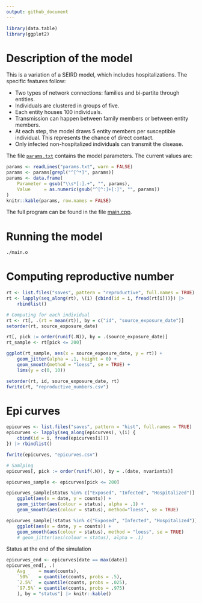 ```yaml
---
output: github_document
---
```


```r
library(data.table)
library(ggplot2)
```

# Description of the model

This is a variation of a SEIRD model, which includes hospitalizations. The specific features follow:

- Two types of network connections: families and bi-partite through entities.
- Individuals are clustered in groups of five.
- Each entity houses 100 individuals.
- Transmission can happen between family members or between entity members.
- At each step, the model draws 5 entity members per susceptible individual. This represents the chance of direct contact.
- Only infected non-hospitalized individuals can transmit the disease.

The file [`params.txt`](params.txt) contains the model parameters. The current values are:

```r
params <- readLines("params.txt", warn = FALSE)
params <- params[grepl("^[^*]", params)]
params <- data.frame(
    Parameter = gsub("\\s*[:].+", "", params),
    Value     = as.numeric(gsub("^[^:]+[:]", "", params))
)
knitr::kable(params, row.names = FALSE)
```

The full program can be found in the file [main.cpp](main.cpp).

# Running the model

```bash
./main.o
```

# Computing reproductive number

```r
rt <- list.files("saves", pattern = "reproductive", full.names = TRUE)
rt <- lapply(seq_along(rt), \(i) {cbind(id = i, fread(rt[i]))}) |>
    rbindlist()

# Computing for each individual
rt <- rt[, .(rt = mean(rt)), by = c("id", "source_exposure_date")]
setorder(rt, source_exposure_date)

rt[, pick := order(runif(.N)), by = .(source_exposure_date)]
rt_sample <- rt[pick <= 200]

ggplot(rt_sample, aes(x = source_exposure_date, y = rt)) +
    geom_jitter(alpha = .1, height = 0) +
    geom_smooth(method = "loess", se = TRUE) +
    lims(y = c(0, 10))

setorder(rt, id, source_exposure_date, rt)
fwrite(rt, "reproductive_numbers.csv")
```

# Epi curves

```r
epicurves <- list.files("saves", pattern = "hist", full.names = TRUE)
epicurves <- lapply(seq_along(epicurves), \(i) {
    cbind(id = i, fread(epicurves[i]))
}) |> rbindlist()

fwrite(epicurves, "epicurves.csv")

# Samlping
epicurves[, pick := order(runif(.N)), by = .(date, nvariants)]

epicurves_sample <- epicurves[pick <= 200]

epicurves_sample[status %in% c("Exposed", "Infected", "Hospitalized")] |>
    ggplot(aes(x = date, y = counts)) +
    geom_jitter(aes(colour = status), alpha = .1) + 
    geom_smooth(aes(colour = status), method="loess", se = TRUE)
```

```r
epicurves_sample[!status %in% c("Exposed", "Infected", "Hospitalized")] |>
    ggplot(aes(x = date, y = counts)) +
    geom_smooth(aes(colour = status), method = "loess", se = TRUE)
    # geom_jitter(aes(colour = status), alpha = .1)
```

Status at the end of the simulation

```r
epicurves_end <- epicurves[date == max(date)]
epicurves_end[, .(
    Avg     = mean(counts),
    `50%`   = quantile(counts, probs = .5),
    `2.5%`  = quantile(counts, probs = .025),
    `97.5%` = quantile(counts, probs = .975)
    ), by = "status"] |> knitr::kable()
```

